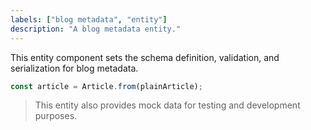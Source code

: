 ```yaml
---
labels: ["blog metadata", "entity"]
description: "A blog metadata entity."
---
```


This entity component sets the schema definition, validation, and serialization for blog metadata.

```ts
const article = Article.from(plainArticle);
```

> This entity also provides mock data for testing and development purposes.
